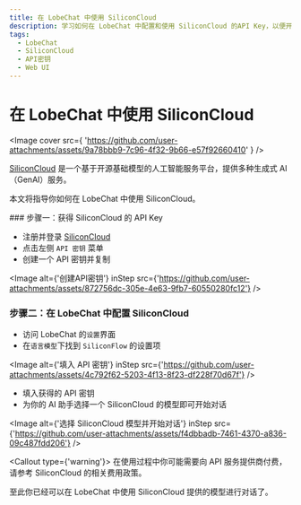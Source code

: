 ```yaml
---
title: 在 LobeChat 中使用 SiliconCloud
description: 学习如何在 LobeChat 中配置和使用 SiliconCloud 的API Key，以便开始对话和交互。
tags:
  - LobeChat
  - SiliconCloud
  - API密钥
  - Web UI
---
```


# 在 LobeChat 中使用 SiliconCloud

<Image
  cover
  src={
    'https://github.com/user-attachments/assets/9a78bbb9-7c96-4f32-9b66-e57f92660410'
  }
/>

[SiliconCloud](https://siliconflow.cn/) 是一个基于开源基础模型的人工智能服务平台，提供多种生成式 AI（GenAI）服务。

本文将指导你如何在 LobeChat 中使用 SiliconCloud。

<Steps>
  ### 步骤一：获得 SiliconCloud 的 API Key

  - 注册并登录 [SiliconCloud](https://cloud.siliconflow.cn/account/ak)
  - 点击左侧 `API 密钥` 菜单
  - 创建一个 API 密钥并复制

  <Image alt={'创建API密钥'} inStep src={'https://github.com/user-attachments/assets/872756dc-305e-4e63-9fb7-60550280fc12'} />

  ### 步骤二：在 LobeChat 中配置 SiliconCloud

  - 访问 LobeChat 的`设置`界面
  - 在`语言模型`下找到 `SiliconFlow` 的设置项

  <Image alt={'填入 API 密钥'} inStep src={'https://github.com/user-attachments/assets/4c792f62-5203-4f13-8f23-df228f70d67f'} />

  - 填入获得的 API 密钥
  - 为你的 AI 助手选择一个 SiliconCloud 的模型即可开始对话

  <Image alt={'选择 SiliconCloud 模型并开始对话'} inStep src={'https://github.com/user-attachments/assets/f4dbbadb-7461-4370-a836-09c487fdd206'} />

  <Callout type={'warning'}>
    在使用过程中你可能需要向 API 服务提供商付费，请参考 SiliconCloud 的相关费用政策。
  </Callout>
</Steps>

至此你已经可以在 LobeChat 中使用 SiliconCloud 提供的模型进行对话了。
